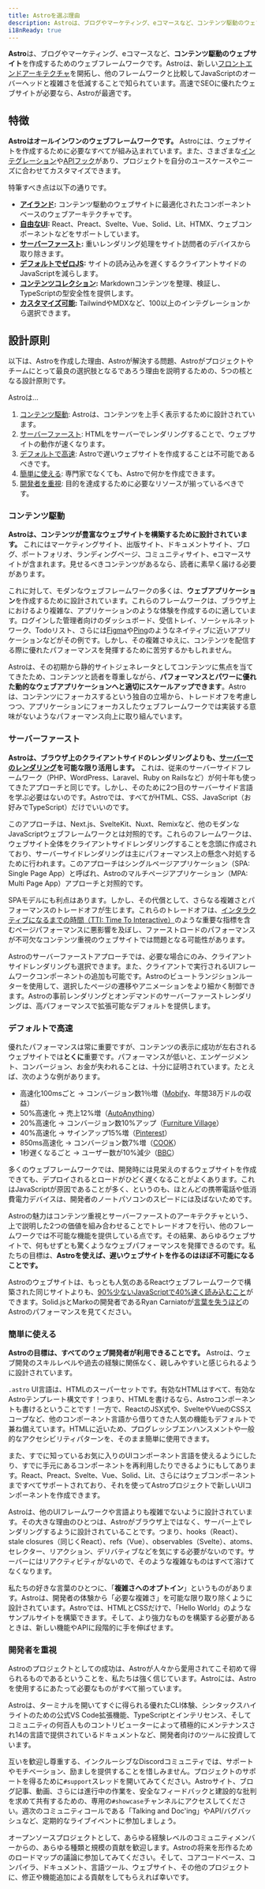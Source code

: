 ```yaml
---
title: Astroを選ぶ理由
description: Astroは、ブログやマーケティング、eコマースなど、コンテンツ駆動のウェブサイトを作成するためのウェブフレームワークです。Astroがあなたのウェブサイトに適しているであろう理由について学びます。
i18nReady: true
---
```


**Astro**は、ブログやマーケティング、eコマースなど、**コンテンツ駆動のウェブサイト**を作成するためのウェブフレームワークです。Astroは、新しい[フロントエンドアーキテクチャ](/ja/concepts/islands/)を開拓し、他のフレームワークと比較してJavaScriptのオーバーヘッドと複雑さを低減することで知られています。高速でSEOに優れたウェブサイトが必要なら、Astroが最適です。

## 特徴

**Astroはオールインワンのウェブフレームワークです。** Astroには、ウェブサイトを作成するために必要なすべてが組み込まれています。また、さまざまな[インテグレーション](https://astro.build/integrations/)や[APIフック](/ja/reference/integrations-reference/)があり、プロジェクトを自分のユースケースやニーズに合わせてカスタマイズできます。

特筆すべき点は以下の通りです。

- **[アイランド](/ja/concepts/islands/):** コンテンツ駆動のウェブサイトに最適化されたコンポーネントベースのウェブアーキテクチャです。
- **[自由なUI](/ja/guides/framework-components/):** React、Preact、Svelte、Vue、Solid、Lit、HTMX、ウェブコンポーネントなどをサポートしています。
- **[サーバーファースト](/ja/basics/rendering-modes/):** 重いレンダリング処理をサイト訪問者のデバイスから取り除きます。
- **[デフォルトでゼロJS](/ja/basics/astro-components/):** サイトの読み込みを遅くするクライアントサイドのJavaScriptを減らします。
- **[コンテンツコレクション](/ja/guides/content-collections/):** Markdownコンテンツを整理、検証し、TypeScriptの型安全性を提供します。
- **[カスタマイズ可能](/ja/guides/integrations-guide/):** TailwindやMDXなど、100以上のインテグレーションから選択できます。

## 設計原則

以下は、Astroを作成した理由、Astroが解決する問題、Astroがプロジェクトやチームにとって最良の選択肢となるであろう理由を説明するための、5つの核となる設計原則です。

Astroは…

1. [コンテンツ駆動](#コンテンツ駆動): Astroは、コンテンツを上手く表示するために設計されています。
2. [サーバーファースト](#サーバーファースト): HTMLをサーバーでレンダリングすることで、ウェブサイトの動作が速くなります。
3. [デフォルトで高速](#デフォルトで高速): Astroで遅いウェブサイトを作成することは不可能であるべきです。
4. [簡単に使える](#簡単に使える): 専門家でなくても、Astroで何かを作成できます。
5. [開発者を重視](#開発者を重視): 目的を達成するために必要なリソースが揃っているべきです。


### コンテンツ駆動

**Astroは、コンテンツが豊富なウェブサイトを構築するために設計されています。** これにはマーケティングサイト、出版サイト、ドキュメントサイト、ブログ、ポートフォリオ、ランディングページ、コミュニティサイト、eコマースサイトが含まれます。見せるべきコンテンツがあるなら、読者に素早く届ける必要があります。

これに対して、モダンなウェブフレームワークの多くは、**ウェブアプリケーション**を作成するために設計されています。これらのフレームワークは、ブラウザ上におけるより複雑な、アプリケーションのような体験を作成するのに適しています。ログインした管理者向けのダッシュボード、受信トレイ、ソーシャルネットワーク、Todoリスト、さらには[Figma](https://www.figma.com/)や[Ping](https://ping.gg/)のようなネイティブに近いアプリケーションなどがその例です。しかし、その複雑さゆえに、コンテンツを配信する際に優れたパフォーマンスを発揮するために苦労するかもしれません。

Astroは、その初期から静的サイトジェネレータとしてコンテンツに焦点を当ててきたため、コンテンツと読者を尊重しながら、**パフォーマンスとパワーに優れた動的なウェブアプリケーションへと適切にスケールアップできます**。Astroは、コンテンツにフォーカスするという独自の立場から、トレードオフを考慮しつつ、アプリケーションにフォーカスしたウェブフレームワークでは実装する意味がないようなパフォーマンス向上に取り組んでいます。

### サーバーファースト

**Astroは、ブラウザ上のクライアントサイドのレンダリングよりも、[サーバーでのレンダリング](/ja/basics/rendering-modes/)を可能な限り活用します。** これは、従来のサーバーサイドフレームワーク（PHP、WordPress、Laravel、Ruby on Railsなど）が何十年も使ってきたアプローチと同じです。しかし、そのために2つ目のサーバーサイド言語を学ぶ必要はないのです。Astroでは、すべてがHTML、CSS、JavaScript（お好みでTypeScript）だけでいいのです。

このアプローチは、Next.js、SvelteKit、Nuxt、Remixなど、他のモダンなJavaScriptウェブフレームワークとは対照的です。これらのフレームワークは、ウェブサイト全体をクライアントサイドレンダリングすることを念頭に作成されており、サーバーサイドレンダリングは主にパフォーマンス上の懸念へ対処するために行われます。このアプローチはシングルページアプリケーション（SPA: Single Page App）と呼ばれ、Astroのマルチページアプリケーション（MPA: Multi Page App）アプローチと対照的です。

SPAモデルにも利点はあります。しかし、その代償として、さらなる複雑さとパフォーマンスのトレードオフが生じます。これらのトレードオフは、[インタラクティブになるまでの時間（TTI: Time To Interactive）](https://web.dev/interactive/)のような重要な指標を含むページパフォーマンスに悪影響を及ぼし、ファーストロードのパフォーマンスが不可欠なコンテンツ重視のウェブサイトでは問題となる可能性があります。

Astroのサーバーファーストアプローチでは、必要な場合にのみ、クライアントサイドレンダリングも選択できます。また、クライアントで実行されるUIフレームワークコンポーネントの追加も可能です。Astroのビュートランジションルーターを使用して、選択したページの遷移やアニメーションをより細かく制御できます。Astroの事前レンダリングとオンデマンドのサーバーファーストレンダリングは、高パフォーマンスで拡張可能なデフォルトを提供します。

### デフォルトで高速

優れたパフォーマンスは常に重要ですが、コンテンツの表示に成功が左右されるウェブサイトでは**とくに**重要です。パフォーマンスが低いと、エンゲージメント、コンバージョン、お金が失われることは、十分に証明されています。たとえば、次のような例があります。

- 高速化100msごと → コンバージョン数1％増（[Mobify](https://web.dev/why-speed-matters/)、年間38万ドルの収益）
- 50%高速化 → 売上12%増（[AutoAnything](https://www.digitalcommerce360.com/2010/08/19/web-accelerator-revs-conversion-and-sales-autoanything/)）
- 20%高速化 → コンバージョン数10%アップ（[Furniture Village](https://www.thinkwithgoogle.com/intl/en-gb/marketing-strategies/app-and-mobile/furniture-village-and-greenlight-slash-page-load-times-boosting-user-experience/)）
- 40%高速化 → サインアップ15%増（[Pinterest](https://medium.com/pinterest-engineering/driving-user-growth-with-performance-improvements-cfc50dafadd7)）
- 850ms高速化 → コンバージョン数7%増（[COOK](https://web.dev/why-speed-matters/)）
- 1秒遅くなるごと → ユーザー数が10%減少（[BBC](https://www.creativebloq.com/features/how-the-bbc-builds-websites-that-scale)）

多くのウェブフレームワークでは、開発時には見栄えのするウェブサイトを作成できても、デプロイされるとロードがひどく遅くなることがよくあります。これはJavaScriptが原因であることが多く、というのも、ほとんどの携帯電話や低消費電力デバイスは、開発者のノートパソコンのスピードには及ばないためです。

Astroの魅力はコンテンツ重視とサーバーファーストのアーキテクチャという、上で説明した2つの価値を組み合わせることでトレードオフを行い、他のフレームワークでは不可能な機能を提供している点です。その結果、あらゆるウェブサイトで、何もせずとも驚くようなウェブパフォーマンスを発揮できるのです。私たちの目標は、**Astroを使えば、遅いウェブサイトを作るのはほぼ不可能になることです。**

Astroのウェブサイトは、もっとも人気のあるReactウェブフレームワークで構築された同じサイトよりも、[90%少ないJavaScriptで40%速く読み込むこと](https://twitter.com/t3dotgg/status/1437195415439360003)ができます。Solid.jsとMarkoの開発者であるRyan Carniatoが[言葉を失うほど](https://youtu.be/2ZEMb_H-LYE?t=8163)のAstroのパフォーマンスを見てください。


### 簡単に使える

**Astroの目標は、すべてのウェブ開発者が利用できることです。** Astroは、ウェブ開発のスキルレベルや過去の経験に関係なく、親しみやすいと感じられるように設計されています。

`.astro` UI言語は、HTMLのスーパーセットです。有効なHTMLはすべて、有効なAstroテンプレート構文です！つまり、HTMLを書けるなら、Astroコンポーネントも書けるということです！一方で、ReactのJSX式や、SvelteやVueのCSSスコープなど、他のコンポーネント言語から借りてきた人気の機能もデフォルトで兼ね備えています。HTMLに近いため、プログレッシブエンハンスメントや一般的なアクセシビリティパターンを、そのまま簡単に使用できます。

また、すでに知っているお気に入りのUIコンポーネント言語を使えるようにしたり、すでに手元にあるコンポーネントを再利用したりできるようにもしてあります。React、Preact、Svelte、Vue、Solid、Lit、さらにはウェブコンポーネントまですべてサポートされており、それを使ってAstroプロジェクトで新しいUIコンポーネントを作成できます。

Astroは、他のUIフレームワークや言語よりも複雑でないように設計されています。その大きな理由のひとつは、Astroがブラウザ上ではなく、サーバー上でレンダリングするように設計されていることです。つまり、hooks（React）、stale closures（同じくReact）、refs（Vue）、observables（Svelte）、atoms、セレクター、リアクション、デリバティブなどを気にする必要がないのです。サーバーにはリアクティビティがないので、そのような複雑なものはすべて溶けてなくなります。

私たちの好きな言葉のひとつに、「**複雑さへのオプトイン**」というものがあります。Astroは、開発者の体験から「必要な複雑さ」を可能な限り取り除くように設計されています。Astroでは、HTMLとCSSだけで、「Hello World」のようなサンプルサイトを構築できます。そして、より強力なものを構築する必要があるときは、新しい機能やAPIに段階的に手を伸ばせます。


### 開発者を重視

Astroのプロジェクトとしての成功は、Astroが人々から愛用されてこそ初めて得られるものであるということを、私たちは強く信じています。Astroには、Astroを使用するにあたって必要なものがすべて揃っています。

Astroは、ターミナルを開いてすぐに得られる優れたCLI体験、シンタックスハイライトのための公式VS Code拡張機能、TypeScriptとインテリセンス、そしてコミュニティの何百人ものコントリビューターによって積極的にメンテナンスされ14の言語で提供されているドキュメントなど、開発者向けのツールに投資しています。

互いを歓迎し尊重する、インクルーシブなDiscordコミュニティでは、サポートやモチベーション、励ましを提供することを惜しみません。プロジェクトのサポートを得るために`#support`スレッドを開いてみてください。Astroサイト、ブログ記事、動画、さらには進行中の作業を、安全なフィードバックと建設的な批判を求めて共有するための、専用の`#showcase`チャンネルにアクセスしてください。週次のコミュニティコールである「Talking and Doc'ing」やAPI/バグバッシュなど、定期的なライブイベントに参加しましょう。

オープンソースプロジェクトとして、あらゆる経験レベルのコミュニティメンバーからの、あらゆる種類と規模の貢献を歓迎します。Astroの将来を形作るためのロードマップの議論に参加してみてください。そして、コアコードベース、コンパイラ、ドキュメント、言語ツール、ウェブサイト、その他のプロジェクトに、修正や機能追加による貢献をしてもらえれば幸いです。
